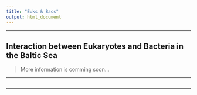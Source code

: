 ```yaml
---
title: "Euks & Bacs"
output: html_document
---
```


---

## **Interaction between Eukaryotes and Bacteria in the Baltic Sea**

> More information is comming soon...

---

![]()

---
